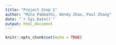 ```yaml
---
title: "Project Step 1"
author: "Minu Pabbathi, Wendy Zhao, Paul Zhang"
date: "`r Sys.Date()`"
output: html_document
---
```


```r
knitr::opts_chunk$set(echo = TRUE)
```



